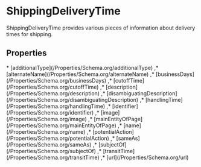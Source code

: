 
# ShippingDeliveryTime

ShippingDeliveryTime provides various pieces of information about delivery times for shipping.

## Properties

<Grid>
* [additionalType](/Properties/Schema.org/additionalType)
,* [alternateName](/Properties/Schema.org/alternateName)
,* [businessDays](/Properties/Schema.org/businessDays)
,* [cutoffTime](/Properties/Schema.org/cutoffTime)
,* [description](/Properties/Schema.org/description)
,* [disambiguatingDescription](/Properties/Schema.org/disambiguatingDescription)
,* [handlingTime](/Properties/Schema.org/handlingTime)
,* [identifier](/Properties/Schema.org/identifier)
,* [image](/Properties/Schema.org/image)
,* [mainEntityOfPage](/Properties/Schema.org/mainEntityOfPage)
,* [name](/Properties/Schema.org/name)
,* [potentialAction](/Properties/Schema.org/potentialAction)
,* [sameAs](/Properties/Schema.org/sameAs)
,* [subjectOf](/Properties/Schema.org/subjectOf)
,* [transitTime](/Properties/Schema.org/transitTime)
,* [url](/Properties/Schema.org/url)

</Grid>

